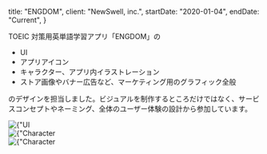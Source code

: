   title: "ENGDOM",
  client: "NewSwell, inc.",
  startDate: "2020-01-04",
  endDate: "Current",
}


TOEIC 対策用英単語学習アプリ「ENGDOM」の

- UI
- アプリアイコン
- キャラクター、アプリ内イラストレーション
- ストア画像やバナー広告など、マーケティング用のグラフィック全般

のデザインを担当しました。ビジュアルを制作するところだけではなく、サービスコンセプトやネーミング、全体のユーザー体験の設計から参加しています。

<div className={mdxStyles.image}>
  <Image
    priority
    src={`/images/works/engdom/ui.png`}
    width={1200}
    height={630}
    alt={"UI design for ENGDOM"}
    objectFit="contain"
  />
</div>

<div className={mdxStyles.image}>
  <Image
    priority
    src={`/images/works/engdom/kingkun-1.png`}
    width={1200}
    height={630}
    alt={"Character Illustration for ENGDOM"}
    objectFit="contain"
  />
</div>

<div className={mdxStyles.image}>
  <Image
    priority
    src={`/images/works/engdom/kingkun-2.png`}
    width={1200}
    height={630}
    alt={"Character Illustration for ENGDOM"}
    objectFit="contain"
  />
</div>
